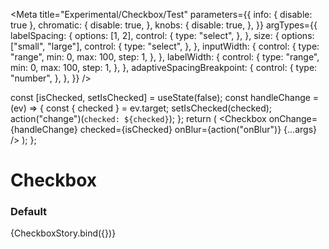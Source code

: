 

<Meta
  title="Experimental/Checkbox/Test"
  parameters={{
    info: { disable: true },
    chromatic: {
      disable: true,
    },
    knobs: {
      disable: true,
    },
  }}
  argTypes={{
    labelSpacing: {
      options: [1, 2],
      control: {
        type: "select",
      },
    },
    size: {
      options: ["small", "large"],
      control: {
        type: "select",
      },
    },
    inputWidth: {
      control: {
        type: "range",
        min: 0,
        max: 100,
        step: 1,
      },
    },
    labelWidth: {
      control: {
        type: "range",
        min: 0,
        max: 100,
        step: 1,
      },
    },
    adaptiveSpacingBreakpoint: {
      control: {
        type: "number",
      },
    },
  }}
/>

  const [isChecked, setIsChecked] = useState(false);
  const handleChange = (ev) => {
    const { checked } = ev.target;
    setIsChecked(checked);
    action("change")(`checked: ${checked}`);
  };
  return (
    <Checkbox
      onChange={handleChange}
      checked={isChecked}
      onBlur={action("onBlur")}
      {...args}
    />
  );
};

# Checkbox

### Default

<Preview>
  <Story
    name="default"
    args={{
      key: "",
      label: "Example Checkbox",
      autoFocus: false,
      disabled: false,
      fieldHelp: "This text provides help for the input.",
      fieldHelpInline: false,
      reverse: false,
      labelHelp: "This text provides more information for the label.",
      inputWidth: 0,
      labelWidth: 0,
      labelSpacing: 1,
      size: "small",
      value: "",
      ml: "0",
      adaptiveSpacingBreakpoint: undefined,
      required: false,
    }}
  >
    {CheckboxStory.bind({})}
  </Story>
</Preview>
